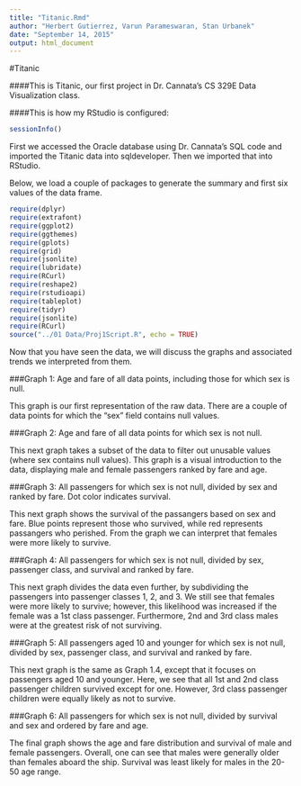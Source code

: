 ```yaml
---
title: "Titanic.Rmd"
author: "Herbert Gutierrez, Varun Parameswaran, Stan Urbanek"
date: "September 14, 2015"
output: html_document
---
```


#Titanic

####This is Titanic, our first project in Dr. Cannata's CS 329E Data Visualization class.

####This is how my RStudio is configured:
```r
sessionInfo()
```

First we accessed the Oracle database using Dr. Cannata's SQL code and imported the Titanic data into sqldeveloper. Then we imported that into RStudio.

Below, we load a couple of packages to generate the summary and first six values of the data frame.

```r
require(dplyr)
require(extrafont)
require(ggplot2)
require(ggthemes)
require(gplots)
require(grid)
require(jsonlite)
require(lubridate)
require(RCurl)
require(reshape2)
require(rstudioapi)
require(tableplot)
require(tidyr)
require(jsonlite)
require(RCurl)
source("../01 Data/Proj1Script.R", echo = TRUE)
```

Now that you have seen the data, we will discuss the graphs and associated trends we interpreted from them.


###Graph 1: Age and fare of all data points, including those for which sex is null.

This graph is our first representation of the raw data. There are a couple of data points for which the "sex" field contains null values.


###Graph 2: Age and fare of all data points for which sex is not null.

This next graph takes a subset of the data to filter out unusable values (where sex contains null values). This graph is a visual introduction to the data, displaying male and female passengers ranked by fare and age.


###Graph 3: All passengers for which sex is not null, divided by sex and ranked by fare. Dot color indicates survival.

This next graph shows the survival of the passangers based on sex and fare. Blue points represent those who survived, while red represents passangers who perished. From the graph we can interpret that females were more likely to survive.


###Graph 4: All passengers for which sex is not null, divided by sex, passenger class, and survival and ranked by fare.

This next graph divides the data even further, by subdividing the passengers into passenger classes 1, 2, and 3. We still see that females were more likely to survive; however, this likelihood was increased if the female was a 1st class passenger. Furthermore, 2nd and 3rd class males were at the greatest risk of not surviving.


###Graph 5: All passengers aged 10 and younger for which sex is not null, divided by sex, passenger class, and survival and ranked by fare.

This next graph is the same as Graph 1.4, except that it focuses on passengers aged 10 and younger. Here, we see that all 1st and 2nd class passenger children survived except for one. However, 3rd class passenger children were equally likely as not to survive.


###Graph 6: All passengers for which sex is not null, divided by survival and sex and ordered by fare and age.

The final graph shows the age and fare distribution and survival of male and female passengers. Overall, one can see that males were generally older than females aboard the ship. Survival was least likely for males in the 20-50 age range.